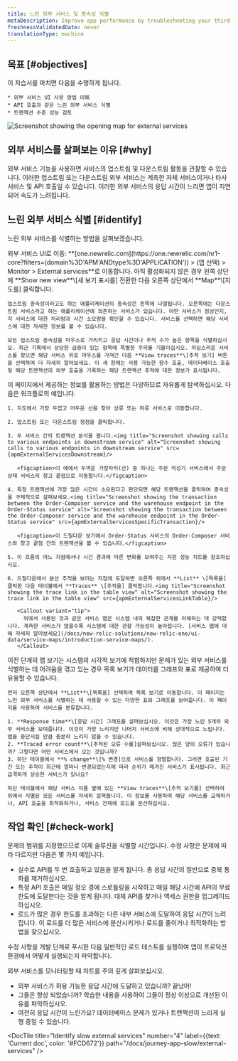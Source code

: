 ```yaml
---
title: 느린 외부 서비스 및 종속성 식별
metaDescription: Improve app performance by troubleshooting your third party services with the New Relic external services UI.
freshnessValidatedDate: never
translationType: machine
---
```






## 목표 [#objectives]

<SideBySide>
  <Side>
    이 자습서를 마치면 다음을 수행하게 됩니다.

    * 외부 서비스 UI 사용 방법 이해
    * API 호출과 같은 느린 외부 서비스 식별
    * 트랜잭션 수준 성능 검토
  </Side>

  <Side>
    <img
      title="Screenshot showing the opening map for external services"
      alt="Screenshot showing the opening map for external services"
      src={apmExternalServiceIntro}
      style={{ maxWidth: '50%' }}
    />
  </Side>
</SideBySide>

## 외부 서비스를 살펴보는 이유 [#why]

외부 서비스 기능을 사용하면 서비스의 업스트림 및 다운스트림 활동을 관찰할 수 있습니다. 이러한 업스트림 또는 다운스트림 외부 서비스는 계측한 자체 서비스이거나 타사 서비스 및 API 호출일 수 있습니다. 이러한 외부 서비스의 응답 시간이 느리면 앱이 지연되어 속도가 느려집니다.

## 느린 외부 서비스 식별 [#identify]

느린 외부 서비스를 식별하는 방법을 살펴보겠습니다.

<Steps>
  <Step>
    외부 서비스 UI로 이동: **[one.newrelic.com](https://one.newrelic.com/nr1-core?filters=(domain%3D'APM'ANDtype%3D'APPLICATION')) > (앱 선택) > Monitor > External services**로 이동합니다. 아직 활성화되지 않은 경우 왼쪽 상단에 **Show new view**\[새 보기 표시를] 전환한 다음 오른쪽 상단에서 **Map**\[지도를] 클릭합니다.

    업스트림 종속성이라고도 하는 애플리케이션의 종속성은 왼쪽에 나열됩니다. 오른쪽에는 다운스트림 서비스라고 하는 애플리케이션에 의존하는 서비스가 있습니다. 어떤 서비스가 정상인지, 각 서비스에 대한 처리량과 시간 소모량을 확인할 수 있습니다. 서비스를 선택하면 해당 서비스에 대한 자세한 정보를 볼 수 있습니다.

    모든 업스트림 종속성을 마우스로 가리키고 응답 시간이나 추적 수가 높은 항목을 식별하십시오. 최근 기록에서 상당한 급증이 있는 항목에 특별한 주의를 기울이십시오. 의심스러운 서비스를 찾으면 해당 서비스 위로 마우스를 가져간 다음 **View traces**\[추적 보기] 버튼을 선택하여 더 자세히 알아보세요. 이 새 창에는 사용 가능한 함수 호출, 데이터베이스 호출 및 해당 트랜잭션의 외부 호출을 기록하는 해당 트랜잭션 추적에 대한 정보가 표시됩니다.
  </Step>

  <Step>
    이 페이지에서 제공하는 정보를 활용하는 방법은 다양하므로 자유롭게 탐색하십시오. 다음은 워크플로의 예입니다.

    1. 지도에서 가장 두껍고 어두운 선을 찾아 상류 또는 하류 서비스로 이동합니다.

    2. 업스트림 또는 다운스트림 정점을 클릭합니다.

    3. 두 서비스 간의 트랜잭션 분석을 봅니다.<img title="Screenshot showing calls to various endpoints in downstream service" alt="Screenshot showing calls to various endpoints in downstream service" src={apmExternalServicesDownstream}/>

       <figcaption>이 예에서 두꺼운 가장자리(선) 중 하나는 주문 작성기 서비스에서 주문 상태 서비스의 창고 끝점으로 이동합니다.</figcaption>

    4. 특정 트랜잭션에 가장 많은 시간이 소요된다고 판단되면 해당 트랜잭션을 클릭하여 종속성을 구체적으로 살펴보세요.<img title="Screenshot showing the transaction between the Order-Composer service and the warehouse endpoint in the Order-Status service" alt="Screenshot showing the transaction between the Order-Composer service and the warehouse endpoint in the Order-Status service" src={apmExternalServicesSpecificTransaction}/>

       <figcaption>이 드릴다운 보기에서 Order-Status 서비스의 Order-Composer 서비스와 창고 끝점 간의 트랜잭션을 볼 수 있습니다.</figcaption>

    5. 이 흐름의 어느 지점에서나 시간 경과에 따른 변화를 보여주는 지원 성능 차트를 참조하십시오.

    6. 드릴다운에서 분산 추적을 보려는 지점에 도달하면 오른쪽 위에서 **List** \[목록을] 클릭한 다음 테이블에서 **Traces** \[추적을] 클릭합니다.<img title="Screenshot showing the trace link in the table view" alt="Screenshot showing the trace link in the table view" src={apmExternalServicesLinkTable}/>

       <Callout variant="tip">
         위에서 사용된 것과 같은 서비스 맵은 시스템 내의 복잡한 관계를 이해하는 데 강력합니다. 계측한 서비스가 많을수록 시스템에 대한 관찰 가능성이 높아집니다. [서비스 맵에 대해 자세히 알아보세요](/docs/new-relic-solutions/new-relic-one/ui-data/service-maps/introduction-service-maps/).
       </Callout>
  </Step>

  <Step>
    이전 단계의 맵 보기는 시스템의 시각적 보기에 적합하지만 문제가 있는 외부 서비스를 식별하는 데 어려움을 겪고 있는 경우 목록 보기가 데이터를 그래프와 표로 제공하여 더 유용할 수 있습니다.

    먼저 오른쪽 상단에서 **List**\[목록을] 선택하여 목록 보기로 이동합니다. 이 페이지는 느린 외부 서비스를 식별하는 데 사용할 수 있는 다양한 표와 그래프를 보여줍니다. 이 페이지를 사용하여 서비스를 분류합니다.

    1. **Response time**\[응답 시간] 그래프를 살펴보십시오. 이것은 가장 느린 5개의 외부 서비스를 보여줍니다. 이것이 가장 느리지만 나머지 서비스에 비해 상대적으로 느립니다. 앱을 중단시킬 만큼 충분히 느리지 않을 수 있습니다.
    2. **Traced error count**\[추적된 오류 수를]살펴보십시오. 많은 양의 오류가 있습니까? 그렇다면 어떤 서비스에서 오는 것입니까?
    3. 하단 테이블에서 **% change**\[% 변경]으로 서비스를 정렬합니다. 그러면 호출된 기간 또는 추적이 최근에 얼마나 변경되었는지에 따라 순위가 매겨진 서비스가 표시됩니다. 최근 급격하게 상승한 서비스가 있나요?

    하단 테이블에서 해당 서비스 이름 옆에 있는 **View traces**\[추적 보기를] 선택하여 위에서 식별된 모든 서비스를 자세히 살펴봅니다. 이 정보를 사용하여 해당 서비스를 교체하거나, API 호출을 최적화하거나, 서비스 전체에 로드를 분산하십시오.
  </Step>
</Steps>

## 작업 확인 [#check-work]

문제의 범위를 지정했으므로 이제 솔루션을 식별할 시간입니다. 수정 사항은 문제에 따라 다르지만 다음은 몇 가지 예입니다.

* 실수로 API를 두 번 호출하고 있음을 알게 됩니다. 총 응답 시간의 절반으로 중복 통화를 제거하십시오.
* 특정 API 호출은 매일 정오 경에 스로틀링을 시작하고 매일 해당 시간에 API의 무료 한도에 도달한다는 것을 알게 됩니다. 대체 API를 찾거나 액세스 권한을 업그레이드하십시오.
* 로드가 많은 경우 한도를 초과하는 다른 내부 서비스에 도달하여 응답 시간이 느려집니다. 이 로드를 더 많은 서비스에 분산시키거나 로드를 줄이거나 최적화하는 방법을 찾으십시오.

수정 사항을 개발 단계로 푸시한 다음 일반적인 로드 테스트를 실행하여 앱이 프로덕션 환경에서 어떻게 실행되는지 파악합니다.

외부 서비스를 모니터링할 때 차트를 주의 깊게 살펴보십시오.

* 외부 서비스가 허용 가능한 응답 시간에 도달하고 있습니까? 끝났어!
* 그들은 향상 되었습니까? 학습한 내용을 사용하여 그들이 정상 이상으로 개선된 이유를 파악하십시오.
* 여전히 응답 시간이 느린가요? 데이터베이스 문제가 있거나 트랜잭션이 느리게 실행 중일 수 있습니다.

<DocTiles numbered>
  <DocTile
    title="Prepare to triage your application"
    path="/docs/journey-app-slow/root-causes"
  />

  <DocTile
    title="Identify problematic transactions"
    path="/docs/journey-app-slow/problematic-transactions"
  />
</DocTiles>

<DocTiles>
  <DocTile
    title="Identify slow database queries"
    number="3"
    path="/docs/journey-app-slow/slow-database-queries"
  />

  <DocTile
    title="Identify slow external services"
    number="4"
    label={{text: 'Current doc', color: '#FCD672'}}
    path="/docs/journey-app-slow/external-services"
  />

  <DocTile
    title="Create performance benchmarks"
    number="5"
    path="/docs/journey-app-slow/create-benchmarks/"
  />
</DocTiles>